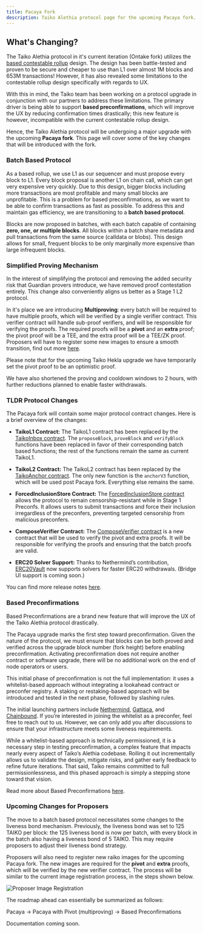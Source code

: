 ```yaml
---
title: Pacaya Fork
description: Taiko Alethia protocol page for the upcoming Pacaya fork.
---
```


## What's Changing?

The Taiko Alethia protocol in it's current iteration (Ontake fork) utilizes the [based contestable rollup](/taiko-alethia-protocol/protocol-design/contestable-rollup) design. The design has been battle-tested and proven to be secure and cheaper to use than L1 over almost 1M blocks and 653M transactions! However, it has also revealed some limitations to the contestable rollup design specifically with regards to UX.

With this in mind, the Taiko team has been working on a protocol upgrade in conjunction with our partners to address these limitations. The primary driver is being able to support **based preconfirmations**, which will improve the UX by reducing confirmation times drastically; this new feature is however, incompatible with the current contestable rollup design.

Hence, the Taiko Alethia protocol will be undergoing a major upgrade with the upcoming **Pacaya fork**. This page will cover some of the key changes that will be introduced with the fork.

### Batch Based Protocol

As a based rollup, we use L1 as our sequencer and must propose every block to L1. Every block proposal is another L1 on chain call, which can get very expensive very quickly. Due to this design, bigger blocks including more transactions are most profitable and many small blocks are unprofitable. This is a problem for based preconfirmations, as we want to be able to confirm transactions as fast as possible. To address this and maintain gas efficiency, we are transitioning to a **batch based protocol**.

Blocks are now proposed in batches, with each batch capable of containing **zero, one, or multiple blocks**. All blocks within a batch share metadata and pull transactions from the same source (calldata or blobs). This design allows for small, frequent blocks to be only marginally more expensive than large infrequent blocks.

### Simplified Proving Mechanism

In the interest of simplifying the protocol and removing the added security risk that Guardian provers introduce, we have removed proof contestation entirely. This change also conveniently aligns us better as a Stage 1 L2 protocol.

In it's place we are introducing **Multiproving**: every batch will be required to have multiple proofs, which will be verified by a single verifier contract. This verifier contract will handle sub-proof verifiers, and will be responsible for verifying the proofs. The required proofs will be a **pivot** and an **extra** proof; the pivot proof will be a TEE, and the extra proof will be a TEE/ZK proof. Proposers will have to register some new images to ensure a smooth transition, find out more [here](/taiko-alethia-protocol/pacaya-fork/#upcoming-changes-for-proposers).

Please note that for the upcoming Taiko Hekla upgrade we have temporarily set the pivot proof to be an optimistic proof.

We have also shortened the proving and cooldown windows to 2 hours, with further reductions planned to enable faster withdrawals.

### TLDR Protocol Changes

The Pacaya fork will contain some major protocol contract changes. Here is a brief overview of the changes:

- **TaikoL1 Contract:** The TaikoL1 contract has been replaced by the [TaikoInbox contract](https://github.com/taikoxyz/taiko-mono/blob/taiko-alethia-protocol-v2.2.0/packages/protocol/contracts/layer1/based/TaikoInbox.sol). The `proposeBlock`, `proveBlock` and `verifyBlock` functions have been replaced in favor of their corresponding batch based functions; the rest of the functions remain the same as current TaikoL1.

- **TaikoL2 Contract:** The TaikoL2 contract has been replaced by the [TaikoAnchor contract](https://github.com/taikoxyz/taiko-mono/blob/taiko-alethia-protocol-v2.2.0/packages/protocol/contracts/layer2/based/TaikoAnchor.sol). The only new function is the `anchorV3` function, which will be used post Pacaya fork. Everything else remains the same.

- **ForcedInclusionStore Contract:** The [ForcedInclusionStore contract](https://github.com/taikoxyz/taiko-mono/blob/taiko-alethia-protocol-v2.2.0/packages/protocol/contracts/layer1/forced-inclusion/ForcedInclusionStore.sol) allows the protocol to remain censorship-resistant while in Stage 1 Preconfs. It allows users to submit transactions and force their inclusion irregardless of the preconfers, preventing targeted censorship from malicious preconfers.

- **ComposeVerifier Contract:** The [ComposeVerifier contract](https://github.com/taikoxyz/taiko-mono/blob/taiko-alethia-protocol-v2.2.0/packages/protocol/contracts/layer1/verifiers/compose/ComposeVerifier.sol) is a new contract that will be used to verify the pivot and extra proofs. It will be responsible for verifying the proofs and ensuring that the batch proofs are valid.

- **ERC20 Solver Support:** Thanks to Nethermind’s contribution, [ERC20Vault](https://github.com/taikoxyz/taiko-mono/blob/taiko-alethia-protocol-v2.2.0/packages/protocol/contracts/shared/tokenvault/ERC20Vault.sol) now supports solvers for faster ERC20 withdrawals. (Bridge UI support is coming soon.)

You can find more release notes [here](https://github.com/taikoxyz/taiko-mono/releases/tag/taiko-alethia-protocol-v2.2.0).

### Based Preconfirmations

Based Preconfirmations are a brand new feature that will improve the UX of the Taiko Alethia protocol drastically.

The Pacaya upgrade marks the first step toward preconfirmation. Given the nature of the protocol, we must ensure that blocks can be both proved and verified across the upgrade block number (fork height) before enabling preconfirmation. Activating preconfirmation does not require another contract or software upgrade, there will be no additional work on the end of node operators or users.

This initial phase of preconfirmation is not the full implementation: it uses a whitelist-based approach without integrating a lookahead contract or preconfer registry. A staking or restaking-based approach will be introduced and tested in the next phase, followed by slashing rules.

The initial launching partners include [Nethermind](https://www.nethermind.io), [Gattaca](https://gattaca.com), and [Chainbound](https://chainbound.io). If you’re interested in joining the whitelist as a preconfer, feel free to reach out to us. However, we can only add you after discussions to ensure that your infrastructure meets some liveness requirements.

While a whitelist-based approach is technically permissioned, it is a necessary step in testing preconfirmation, a complex feature that impacts nearly every aspect of Taiko’s Alethia codebase. Rolling it out incrementally allows us to validate the design, mitigate risks, and gather early feedback to refine future iterations. That said, Taiko remains committed to full permissionlessness, and this phased approach is simply a stepping stone toward that vision.

Read more about Based Preconfirmations [here](/taiko-alethia-protocol/protocol-design/based-preconfirmation).

### Upcoming Changes for Proposers

The move to a batch based protocol necessitates some changes to the liveness bond mechanism. Previously, the liveness bond was set to 125 TAIKO per block: the 125 liveness bond is now per batch, with every block in the batch also having a liveness bond of 5 TAIKO. This may require proposers to adjust their liveness bond strategy.

Proposers will also need to register new raiko images for the upcoming Pacaya fork. The new images are required for the **pivot** and **extra** proofs, which will be verified by the new verifier contract. The process will be similar to the current image registration process, in the steps shown below.

![Proposer Image Registration](~/assets/content/docs/taiko-alethia-protocol/raiko-image-draft.webp)

The roadmap ahead can essentially be summarized as follows:

Pacaya -> Pacaya with Pivot (multiproving) -> Based Preconfirmations

Documentation coming soon.
